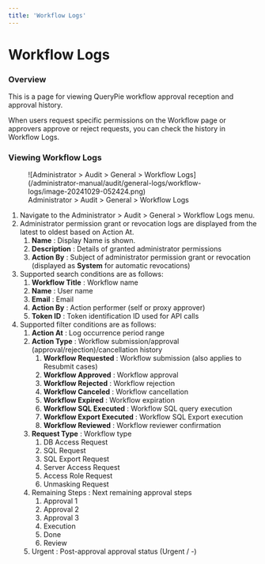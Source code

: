```yaml
---
title: 'Workflow Logs'
---
```


# Workflow Logs

### Overview

This is a page for viewing QueryPie workflow approval reception and approval history.

When users request specific permissions on the Workflow page or approvers approve or reject requests, you can check the history in Workflow Logs.


### Viewing Workflow Logs

<figure data-layout="center" data-align="center">
![Administrator &gt; Audit &gt; General &gt; Workflow Logs](/administrator-manual/audit/general-logs/workflow-logs/image-20241029-052424.png)
<figcaption>
Administrator &gt; Audit &gt; General &gt; Workflow Logs
</figcaption>
</figure>

1. Navigate to the Administrator &gt; Audit &gt; General &gt; Workflow Logs menu.
2. Administrator permission grant or revocation logs are displayed from the latest to oldest based on Action At.
    1.  **Name**  : Display Name is shown.
    2.  **Description**  : Details of granted administrator permissions
    3.  **Action By**  : Subject of administrator permission grant or revocation (displayed as **System** for automatic revocations)
3. Supported search conditions are as follows:
    1.  **Workflow Title**  : Workflow name
    2.  **Name**  : User name
    3.  **Email**  : Email
    4.  **Action By**  : Action performer (self or proxy approver)
    5.  **Token ID**  : Token identification ID used for API calls
4. Supported filter conditions are as follows:
    1.  **Action At** : Log occurrence period range
    2.  **Action Type**  : Workflow submission/approval (approval/rejection)/cancellation history
        1.  **Workflow Requested**  : Workflow submission (also applies to Resubmit cases)
        2.  **Workflow Approved**  : Workflow approval
        3.  **Workflow Rejected**  : Workflow rejection
        4.  **Workflow Canceled**  : Workflow cancellation
        5.  **Workflow Expired**  : Workflow expiration
        6.  **Workflow SQL Executed**  : Workflow SQL query execution
        7.  **Workflow Export Executed**  : Workflow SQL Export execution
        8.  **Workflow Reviewed** : Workflow reviewer confirmation
    3.  **Request Type**  : Workflow type 
        1. DB Access Request
        2. SQL Request
        3. SQL Export Request
        4. Server Access Request
        5. Access Role Request
        6. Unmasking Request
    4. Remaining Steps : Next remaining approval steps 
        1. Approval 1
        2. Approval 2
        3. Approval 3
        4. Execution
        5. Done
        6. Review
    5. Urgent : Post-approval approval status (Urgent / -)


